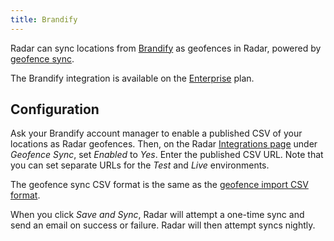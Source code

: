 ```yaml
---
title: Brandify
---
```


Radar can sync locations from [Brandify](http://www.brandify.com) as geofences in Radar, powered by [geofence sync](#geofence-sync).

The Brandify integration is available on the [Enterprise](https://radar.com/pricing) plan.

## Configuration

Ask your Brandify account manager to enable a published CSV of your locations as Radar geofences. Then, on the Radar [Integrations page](/integrations) under *Geofence Sync*, set *Enabled* to *Yes*. Enter the published CSV URL. Note that you can set separate URLs for the *Test* and *Live* environments.

The geofence sync CSV format is the same as the [geofence import CSV format](/geofences#csv-import).

When you click *Save and Sync*, Radar will attempt a one-time sync and send an email on success or failure. Radar will then attempt syncs nightly.
